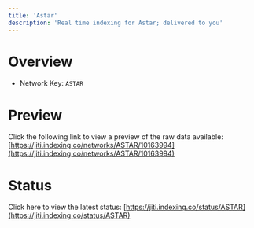 ```yaml
---
title: 'Astar'
description: 'Real time indexing for Astar; delivered to you'
---
```


# Overview
- Network Key: `ASTAR`

# Preview
Click the following link to view a preview of the raw data available: [https://jiti.indexing.co/networks/ASTAR/10163994](https://jiti.indexing.co/networks/ASTAR/10163994)

# Status
Click here to view the latest status: [https://jiti.indexing.co/status/ASTAR](https://jiti.indexing.co/status/ASTAR)
